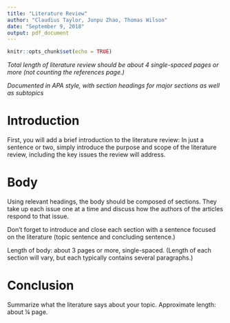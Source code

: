 ```yaml
---
title: "Literature Review"
author: "Claudius Taylor, Junpu Zhao, Thomas Wilson"
date: "September 9, 2018"
output: pdf_document
---
```


```r
knitr::opts_chunk$set(echo = TRUE)
```

*Total length of literature review should be about 4 single-spaced pages or more (not counting the references page.)*

*Documented in APA style, with section headings for major sections as well as subtopics*

# Introduction

First, you will add a brief introduction to the literature review: In just a sentence or two, simply introduce the purpose and scope of the literature review, including the key issues the review will address. 

# Body
Using relevant headings, the body should be composed of sections. 
They take up each issue one at a time and discuss how the authors of the articles respond to that issue. 

Don’t forget to introduce and close each section with a sentence focused on the literature (topic sentence and concluding sentence.)

Length of body: about 3 pages or more, single-spaced. (Length of each section will vary, but each typically contains several paragraphs.)
 
# Conclusion
Summarize what the literature says about your topic. 
Approximate length: about ¼ page.


